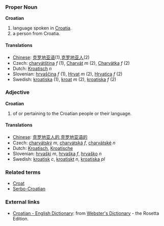 ===Proper Noun===
'''Croatian'''

# language spoken in [[Croatia]].
# a person from Croatia.

====Translations====
*[[Chinese]]: [[克罗地亚语]](1),[[克罗地亚人]](2)
*Czech: [[charvátština]] ''f'' (1), [[Charvát]] ''m'' (2), [[Charvátka]] ''f'' (2)
*Dutch: [[Kroatisch]] ''n''
*Slovenian: [[hrvaščina]] ''f'' (1), [[Hrvat]] ''m'' (2), [[Hrvatica]] ''f'' (2)
*Swedish: [[kroatiska]] (1), [[kroat]] ''m'' (2), [[kroatiska]] ''f'' (2)

===Adjective===
'''Croatian'''

# of or pertaining to the Croatian people or their language.

====Translations====
*[[Chinese]]: [[克罗地亚人的]],[[克罗地亚语的]]
*Czech: [[charvátský]] ''m'', [[charvátská]] ''f'', [[charvátské]] ''n''
*Dutch: [[Kroatisch]], [[Kroatische]]
*Slovenian: [[hrvaški]] ''m'', [[hrvaška]] ''f'', [[hrvaško]] ''n''
*Swedish: [[kroatisk]] ''c'', [[kroatiskt]] ''n'', [[kroatiska]] ''pl''

===Related terms===
*[[Croat]]
*[[Serbo-Croatian]]

=== External links===
*[http://www.websters-online-dictionary.org/definition/Croatian-english/ Croatian - English Dictionary]: from [http://www.websters-online-dictionary.org/ Webster's Dictionary] - the Rosetta Edition.